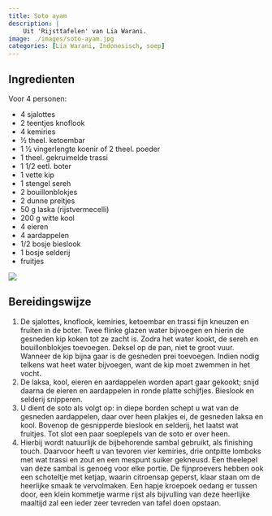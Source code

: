 ```yaml
---
title: Soto ayam
description: |
    Uit 'Rijsttafelen' van Lia Warani.
image: ./images/soto-ayam.jpg
categories: [Lia Warani, Indonesisch, soep]
---
```


:::{.grid}
:::{.g-col-6}

## Ingredienten
Voor 4 personen:

- 4 sjalottes 
- 2 teentjes knoflook
- 4 kemiries 
- 1⁄2 theel. ketoembar 
- 1 1⁄2 vingerlengte koenir of 2 theel. poeder 
- 1 theel. gekruimelde trassi
- 1 1/2 eetl. boter 
- 1 vette kip 
- 1 stengel sereh 
- 2 bouillonblokjes
- 2 dunne preitjes
- 50 g laska (rijstvermecelli)
- 200 g witte kool
- 4 eieren 
- 4 aardappelen
- 1/2 bosje bieslook
- 1 bosje selderij
- fruitjes 

:::
:::{.g-col-6}
![](./images/soto-ayam.jpg)
:::
:::

## Bereidingswijze

1. De sjalottes, knoflook, kemiries, ketoembar en trassi fijn kneuzen en fruiten in de boter. Twee flinke glazen water bijvoegen en hierin de gesneden kip koken tot ze zacht is. Zodra het water kookt, de sereh en bouillonblokjes toevoegen. Deksel op de pan, niet te groot vuur. Wanneer de kip bijna gaar is de gesneden prei toevoegen. Indien nodig telkens wat heet water bijvoegen, want de kip moet zwemmen in het vocht.
1. De laksa, kool, eieren en aardappelen worden apart gaar gekookt; snijd daarna de eieren en aardappelen in ronde platte schijfjes. Bieslook en selderij snipperen.
1. U dient de soto als volgt op: in diepe borden schept u wat van de gesneden aardappelen, daar over heen plakjes ei, de gesneden laksa en kool. Bovenop de gesnipperde bieslook en selderij, het laatst wat fruitjes. Tot slot een paar soeplepels van de soto er over heen.
1. Hierbij wordt natuurlijk de bijbehorende sambal gebruikt, als finishing touch. Daarvoor heeft u van tevoren vier kemiries, drie ontpitte lomboks met wat trassi en zout en een mespunt suiker gekneusd. Een theelepel van deze sambal is genoeg voor elke portie. De fijnproevers hebben ook een schoteltje met ketjap, waarin citroensap geperst, klaar staan om de heerlijke smaak te vervolmaken. Een hapje kroepoek oedang er tussen door, een klein kommetje warme rijst als bijvulling van deze heerlijke maaltijd zal een ieder zeer tevreden van tafel doen opstaan. 
